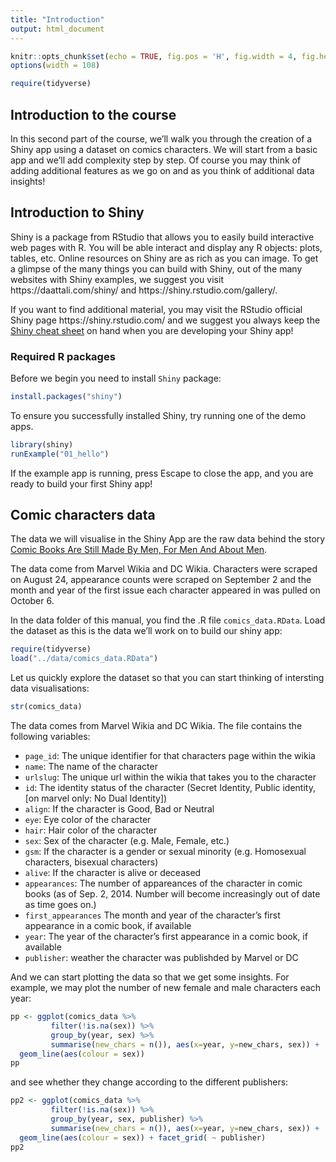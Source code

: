 ```yaml
---
title: "Introduction"
output: html_document
---
```


```r
knitr::opts_chunk$set(echo = TRUE, fig.pos = 'H', fig.width = 4, fig.height = 3)
options(width = 108)
```


```r
require(tidyverse)
```

## Introduction to the course

In this second part of the course, we'll walk you through the creation of a Shiny app using a dataset on comics characters. We will start from a basic app and we'll add complexity step by step. Of course you may think of adding additional features as we go on and as you think of additional data insights!



## Introduction to Shiny


Shiny is a package from RStudio that allows you to easily build interactive web pages with R. You will be able interact and display any R objects: plots, tables, etc. Online resources on Shiny are as rich as you can image. To get a glimpse of the many things you can build with Shiny, out of the many websites with Shiny examples, we suggest you visit https://daattali.com/shiny/ and https://shiny.rstudio.com/gallery/.


If you want to find additional material, you may visit the RStudio official Shiny page https://shiny.rstudio.com/ and we suggest you always keep the [Shiny cheat sheet](http://shiny.rstudio.com/images/shiny-cheatsheet.pdf) on hand when you are developing your Shiny app!



### Required R packages

Before we begin you need to install `Shiny` package:

```r
install.packages("shiny")
```

To ensure you successfully installed Shiny, try running one of the demo apps.

```r
library(shiny)
runExample("01_hello")
```

If the example app is running, press Escape to close the app, and you are ready to build your first Shiny app!



## Comic characters data

The data we will visualise in the Shiny App are the raw data behind the story [Comic Books Are Still Made By Men, For Men And About Men](https://fivethirtyeight.com/features/women-in-comic-books/).

The data come from Marvel Wikia and DC Wikia. Characters were scraped on August 24, appearance counts were scraped on September 2 and the month and year of the first issue each character appeared in was pulled on October 6.

In the data folder of this manual, you find the .R file `comics_data.RData`. Load the dataset as this is the data we'll work on to build our shiny app:


```r
require(tidyverse)
load("../data/comics_data.RData")
```


Let us quickly explore the dataset so that you can start thinking of intersting data visualisations:

```r
str(comics_data)
```


The data comes from Marvel Wikia and DC Wikia. The file contains the following variables:

* `page_id`: The unique identifier for that characters page within the wikia
* `name`:	The name of the character
* `urlslug`:	The unique url within the wikia that takes you to the character
* `id`:	The identity status of the character (Secret Identity, Public identity, [on marvel only: No Dual Identity])
* `align`:	If the character is Good, Bad or Neutral
* `eye`:	Eye color of the character
* `hair`:	Hair color of the character
* `sex`:	Sex of the character (e.g. Male, Female, etc.)
* `gsm`:	If the character is a gender or sexual minority (e.g. Homosexual characters, bisexual characters)
* `alive`:	If the character is alive or deceased
* `appearances`:	The number of appareances of the character in comic books (as of Sep. 2, 2014. Number will become increasingly out of date as time goes on.)
* `first_appearances`	The month and year of the character's first appearance in a comic book, if available
* `year`:	The year of the character's first appearance in a comic book, if available
* `publisher`: weather the character was publishded by Marvel or DC


And we can start plotting the data so that we get some insights. For example, we may plot the number of new female and male characters each year:

```r
pp <- ggplot(comics_data %>%
         filter(!is.na(sex)) %>%
         group_by(year, sex) %>%
         summarise(new_chars = n()), aes(x=year, y=new_chars, sex)) +
  geom_line(aes(colour = sex))
pp

```

and see whether they change according to the different publishers:

```r
pp2 <- ggplot(comics_data %>%
         filter(!is.na(sex)) %>%
         group_by(year, sex, publisher) %>%
         summarise(new_chars = n()), aes(x=year, y=new_chars, sex)) +
  geom_line(aes(colour = sex)) + facet_grid( ~ publisher)
pp2

```

